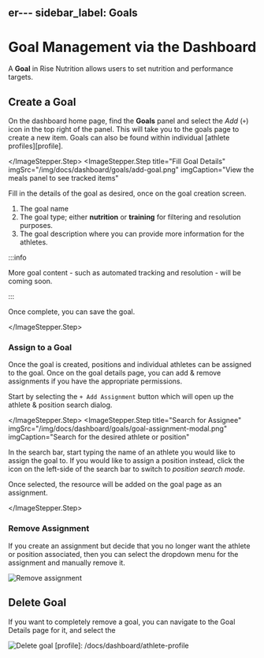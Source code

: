 er---
sidebar_label: Goals
---



# Goal Management via the Dashboard

A **Goal** in Rise Nutrition allows users to set nutrition and performance targets.

## Create a Goal

<ImageStepper>
  <ImageStepper.Step
    title="Add Goal Icon"
    imgSrc="/img/docs/dashboard/goals/add-goal-panel-icon.png"
    imgCaption="Click the 'Add' (+) icon on the dashboard Goals panel"
  >

On the dashboard home page, find the **Goals** panel and select the *Add* (`+`) icon in the top right of the panel. This will take you to the goals page to create a new item. Goals can also be found within individual [athlete profiles][profile]. 

  </ImageStepper.Step>
  <ImageStepper.Step
    title="Fill Goal Details"
    imgSrc="/img/docs/dashboard/goals/add-goal.png"
    imgCaption="View the meals panel to see tracked items"
  >

Fill in the details of the goal as desired, once on the goal creation screen.

1. The goal name
2. The goal type; either **nutrition** or **training** for filtering and resolution purposes.
3. The goal description where you can provide more information for the athletes.

:::info

More goal content - such as automated tracking and resolution - will be coming soon.

:::

Once complete, you can save the goal.

  </ImageStepper.Step>
</ImageStepper>

### Assign to a Goal

Once the goal is created, positions and individual athletes can be assigned to the goal. Once on
the goal details page, you can add &amp; remove assignments if you have the appropriate permissions.

<ImageStepper>
  <ImageStepper.Step
    title="Add Assignment"
    imgSrc="/img/docs/dashboard/goals/add-assignment-btn.png"
    imgCaption="Click the '+ Add Assignment' button on the goals detail page"
  >

Start by selecting the `+ Add Assignment` button which will open up the athlete &amp; position
search dialog.

  </ImageStepper.Step>
  <ImageStepper.Step
    title="Search for Assignee"
    imgSrc="/img/docs/dashboard/goals/goal-assignment-modal.png"
    imgCaption="Search for the desired athlete or position"
  >

In the search bar, start typing the name of an athlete you would like to assign the goal to. If you
would like to assign a position instead, click the icon on the left-side of the search bar to
switch to _position search mode_.

Once selected, the resource will be added on the goal page as an assignment.

  </ImageStepper.Step>
</ImageStepper>

### Remove Assignment

If you create an assignment but decide that you no longer want the athlete or position associated,
then you can select the dropdown menu for the assignment and manually remove it.

![Remove assignment](/img/docs/dashboard/goals/remove-assignment.png)

## Delete Goal

If you want to completely remove a goal, you can navigate to the Goal Details page for it, and
select the 

![Delete goal](/img/docs/dashboard/goals/delete-goal.png)
[profile]: /docs/dashboard/athlete-profile
